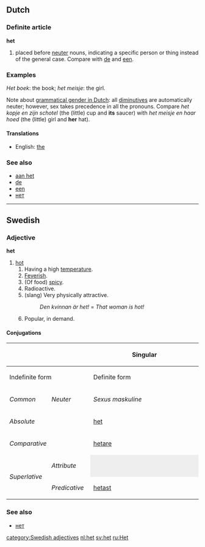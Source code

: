 ==Dutch==
===Definite article===
'''het'''

# placed before [[neuter]] nouns, indicating a specific person or thing instead of the general case. Compare with [[de]] and [[een]].

=== Examples === 

''Het boek'': the book; ''het meisje'': the girl.

Note about [[grammatical gender in Dutch]]: all [[diminutive|diminutives]] are automatically neuter; however, sex takes precedence in all the pronouns. Compare ''het kopje en zijn schotel'' (the (little) cup and '''its''' saucer) with ''het meisje en haar hoed'' (the (little) girl and '''her''' hat).

==== Translations ====
*English: [[the]]

===See also===
*[[aan het]]
*[[de]]
*[[een]]
*[[нет]]<!-- cyrillic homograph -->

----

==Swedish==
===Adjective===
'''het'''

#[[hot]]
## Having a high [[temperature]].
## [[Feverish]].
## (Of food) [[spicy]].
## Radioactive.
## (slang) Very physically attractive.
##: ''Den kvinnan är het!'' = ''That woman is hot!''
## Popular, in demand.

====Conjugations====
{| border=1 cellspacing=0 
|- bgcolor="#FFFFF0" align=center
! rowspan=3 colspan=2 |
! colspan=4 width=400 | Singular
! rowspan=3 width=100 | Plural
|- bgcolor="#FFFFF0" align=center
! colspan=2 width=200 | Indefinite form
! colspan=2 width=200 | Definite form
|- bgcolor="#FFFFF0" align=center
| width=100 | ''Common''
| width=100 | ''Neuter''
| width=100 | ''Sexus maskuline''
| width=100 | ''Other sexus''
|- align=center
| bgcolor="#FFFFF0" colspan=2 width=120 | ''Absolute''
| [[het]]
| [[hett]]
| [[hete]]
| [[heta]]
| [[heta]]
|- align=center
| bgcolor="#FFFFF0" colspan=2 | ''Comparative''
| colspan=7 | [[hetare]]
|- align=center
| bgcolor="#FFFFF0" rowspan=2 width=60 | ''Superlative''
| bgcolor="#FFFFF0" width=60 | ''Attribute''
| colspan=2 style="background:#eeeeee" |  
| [[hetaste]]
| [[hetaste]]
| [[hetaste]]
|- align=center 
| bgcolor="#FFFFF0" width=60 | ''Predicative''
| colspan=5 | [[hetast]]
|}

===See also===
*[[нет]]<!-- cyrillic homograph -->

[[category:Swedish adjectives]]
[[nl:het]] [[sv:het]]
[[ru:Het]]
